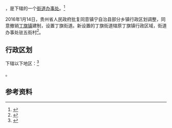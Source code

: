 {{中国乡级行政区|52/04/23/101/000}}

'''{{PAGENAMEBASE}}'''，是{{PRC admin/fullname|52/04/23/101/000|3}}下辖的一个[[街道办事处|街道办事处]]。<ref>{{PRC admin/ref sgc|{{PRC admin/parent|52/04/23/101/000}}}}</ref>

2016年1月14日，贵州省人民政府批复同意镇宁自治县部分乡镇行政区划调整，同意撤销[[丁旗镇|丁旗镇]]建制，设置丁旗街道。新设置的丁旗街道辖原丁旗镇行政区域，街道办事处驻五街村<ref>{{Cite web |url=http://gzsrmzfgb.gzgov.gov.cn/show.aspx?id=12268 |title=省人民政府关于同意镇宁自治县部分乡镇行政区划调整的批复（黔府函〔2016〕25号） |access-date=2017-09-03 |archive-url=https://web.archive.org/web/20170904011915/http://gzsrmzfgb.gzgov.gov.cn/show.aspx?id=12268 |archive-date=2017-09-04 |dead-url=yes }}</ref>。

== 行政区划 ==

{{PAGENAMEBASE}}下辖以下地区：<ref>{{PRC admin/ref sgc|52/04/23/101/000}}</ref>

{{PRC admin/children|52/04/23/101/000}}。

== 参考资料 ==

{{reflist}}

{{PRC admin/navcat|52/04/23/101/000}}
{{贵州行政区划小作品}}
